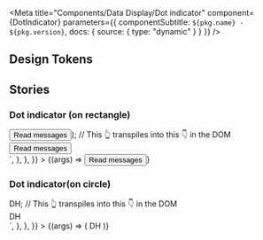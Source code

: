 
<Meta
  title="Components/Data Display/Dot indicator"
  component={DotIndicator}
  parameters={{ componentSubtitle: `${pkg.name} - ${pkg.version}`, docs: { source: { type: "dynamic" } } }}
/>

<Description markdown={readme} />

## Design Tokens

<DesignTokenDocBlock categoryName="Dot indicator" viewType="table" />

## Stories

### Dot indicator (on rectangle)

<Canvas>
  <Story
    name="Indicator on rectangle"
    parameters={{
      docs: {
        source: {
          code: `
const elementWithNotification = (<DotIndicator overlap="rectangle"><Button>Read messages</Button></DotIndicator>);
// This 👆 transpiles into this 👇 in the DOM
<div class="denhaag-dot-indicator denhaag-dot-indicator--overlap-rectangle">
  <button>Read messages</button>
  <span class="denhaag-dot-indicator__dot"></span>
</div>`,
        },
      },
    }}
  >
    {(args) => <DotIndicator overlap={"rectangle"} {...args}><Button variant={"secondary"}>Read messages</Button></DotIndicator>}
  </Story>
</Canvas>

<ArgsTable of={DotIndicator} />

### Dot indicator(on circle)

<Canvas>
  <Story
    name="Indicator on circle"
    args={{
      overlap: "circle"
    }}
    parameters={{
      docs: {
        source: {
          code: `
const elementWithNotification = <DotIndicator overlap="circle"><Avatar>DH</Avatar</DotIndicator>;
// This 👆 transpiles into this 👇 in the DOM
<div class="denhaag-dot-indicator denhaag-dot-indicator--overlap-rectangle">
  <Avatar>DH</Avatar>
  <span class="denhaag-dot-indicator__dot"></span>
</div>
    `,
        },
      },
    }}
  >
    {(args) => (
      <DotIndicator overlap={"circle"} {...args}>
        <Avatar>DH</Avatar>
      </DotIndicator>
    )}
  </Story>
</Canvas>
